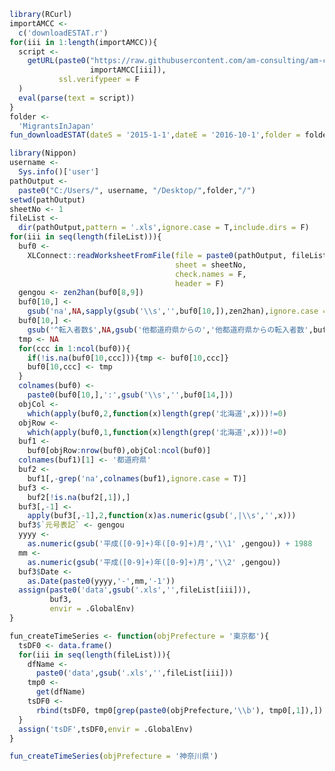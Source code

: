```r
library(RCurl)
importAMCC <-
  c('downloadESTAT.r')
for(iii in 1:length(importAMCC)){
  script <-
    getURL(paste0("https://raw.githubusercontent.com/am-consulting/am-consulting.github.io/master/",
                  importAMCC[iii]),
           ssl.verifypeer = F
  )
  eval(parse(text = script))
}
folder <- 
  'MigrantsInJapan'
fun_downloadESTAT(dateS = '2015-1-1',dateE = '2016-10-1',folder = folder)
```

```r
library(Nippon)
username <- 
  Sys.info()['user']
pathOutput <- 
  paste0("C:/Users/", username, "/Desktop/",folder,"/")
setwd(pathOutput)
sheetNo <- 1
fileList <-
  dir(pathOutput,pattern = '.xls',ignore.case = T,include.dirs = F)
for(iii in seq(length(fileList))){
  buf0 <-
    XLConnect::readWorksheetFromFile(file = paste0(pathOutput, fileList[iii]),
                                     sheet = sheetNo,
                                     check.names = F,
                                     header = F)
  gengou <- zen2han(buf0[8,9])
  buf0[10,] <-
    gsub('na',NA,sapply(gsub('\\s','',buf0[10,]),zen2han),ignore.case = T)
  buf0[10,] <-
    gsub('^転入者数$',NA,gsub('他都道府県からの','他都道府県からの転入者数',buf0[10,]))
  tmp <- NA
  for(ccc in 1:ncol(buf0)){
    if(!is.na(buf0[10,ccc])){tmp <- buf0[10,ccc]}
    buf0[10,ccc] <- tmp
  }
  colnames(buf0) <-
    paste0(buf0[10,],':',gsub('\\s','',buf0[14,]))
  objCol <-
    which(apply(buf0,2,function(x)length(grep('北海道',x)))!=0)
  objRow <- 
    which(apply(buf0,1,function(x)length(grep('北海道',x)))!=0)
  buf1 <- 
    buf0[objRow:nrow(buf0),objCol:ncol(buf0)]
  colnames(buf1)[1] <- '都道府県'
  buf2 <-
    buf1[,-grep('na',colnames(buf1),ignore.case = T)]
  buf3 <-
    buf2[!is.na(buf2[,1]),]
  buf3[,-1] <- 
    apply(buf3[,-1],2,function(x)as.numeric(gsub(',|\\s','',x)))
  buf3$`元号表記` <- gengou
  yyyy <- 
    as.numeric(gsub('平成([0-9]+)年([0-9]+)月','\\1' ,gengou)) + 1988
  mm <- 
    as.numeric(gsub('平成([0-9]+)年([0-9]+)月','\\2' ,gengou))
  buf3$Date <-
    as.Date(paste0(yyyy,'-',mm,'-1'))
  assign(paste0('data',gsub('.xls','',fileList[iii])),
         buf3,
         envir = .GlobalEnv)
}
```

```r
fun_createTimeSeries <- function(objPrefecture = '東京都'){
  tsDF0 <- data.frame()
  for(iii in seq(length(fileList))){
    dfName <- 
      paste0('data',gsub('.xls','',fileList[iii]))
    tmp0 <- 
      get(dfName)
    tsDF0 <- 
      rbind(tsDF0, tmp0[grep(paste0(objPrefecture,'\\b'), tmp0[,1]),])
  }
  assign('tsDF',tsDF0,envir = .GlobalEnv)
}
```

```r
fun_createTimeSeries(objPrefecture = '神奈川県')
```
